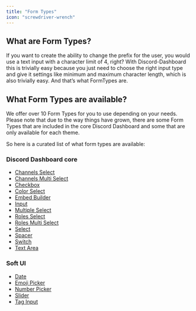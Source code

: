 ```yaml
---
title: "Form Types"
icon: "screwdriver-wrench"
---
```


## What are Form Types?

If you want to create the ability to change the prefix for the user, you would use a text input with a character limit of 4, right? With Discord-Dashboard this is trivially easy because you just need to choose the right input type and give it settings like minimum and maximum character length, which is also trivially easy. And that’s what FormTypes are.

## What Form Types are available?

We offer over 10 Form Types for you to use depending on your needs. Please note that due to the way things have grown, there are some Form Types that are included in the core Discord Dashboard and some that are only available for each theme.

So here is a curated list of what form types are available:

### Discord Dashboard core

- [Channels Select](/dashboard/docs/formtypes/channels-select.mdx)
- [Channels Multi Select](/dashboard/docs/formtypes/channels-multi-select.mdx)
- [Checkbox](/dashboard/docs/formtypes/checkbox.mdx)
- [Color Select](/dashboard/docs/formtypes/color-select.mdx)
- [Embed Builder](/dashboard/docs/formtypes/embed-builder.mdx)
- [Input](/dashboard/docs/formtypes/input.mdx)
- [Multiple Select](/dashboard/docs/formtypes/multiple-select.mdx)
- [Roles Select](/dashboard/docs/formtypes/roles-select.mdx)
- [Roles Multi Select](/dashboard/docs/formtypes/roles-multi-select.mdx)
- [Select](/dashboard/docs/formtypes/select)
- [Spacer](/dashboard/docs/formtypes/spacer)
- [Switch](/dashboard/docs/formtypes/switch)
- [Text Area](/dashboard/docs/formtypes/text-area)

### Soft UI

- [Date](/soft-ui/docs/formtypes/date)
- [Emoji Picker](/soft-ui/docs/formtypes/emoji-picker)
- [Number Picker](/soft-ui/docs/formtypes/number-picker)
- [Slider](/soft-ui/docs/formtypes/slider)
- [Tag Input](/soft-ui/docs/formtypes/tag-input)
